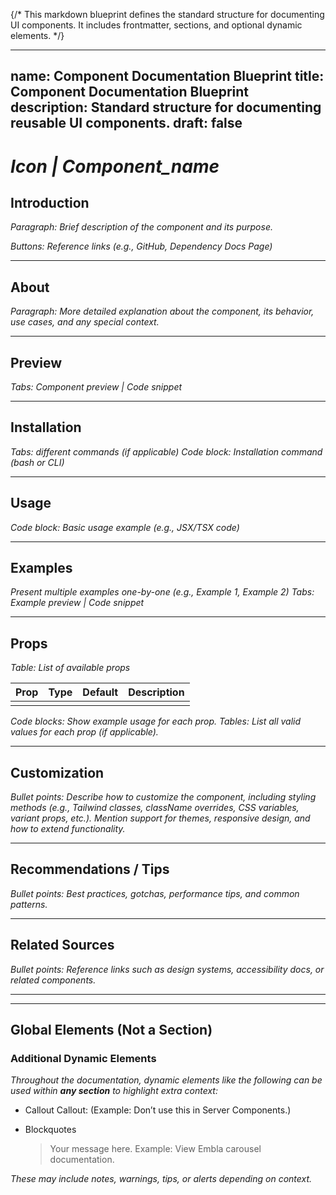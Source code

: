 {/* This markdown blueprint defines the standard structure for documenting UI components. It includes frontmatter, sections, and optional dynamic elements. */}

---
name: Component Documentation Blueprint
title: Component Documentation Blueprint
description: Standard structure for documenting reusable UI components.
draft: false
---

# _Icon | Component_name_

## Introduction

_Paragraph: Brief description of the component and its purpose._

_Buttons: Reference links (e.g., GitHub, Dependency Docs Page)_

---

## About

_Paragraph: More detailed explanation about the component, its behavior, use cases, and any special context._

---

## Preview

_Tabs: Component preview | Code snippet_

---

## Installation

_Tabs: different commands (if applicable)_
_Code block: Installation command (bash or CLI)_

---

## Usage

_Code block: Basic usage example (e.g., JSX/TSX code)_

---

## Examples

_Present multiple examples one-by-one (e.g., Example 1, Example 2)_
_Tabs: Example preview | Code snippet_

---

## Props

_Table: List of available props_

| Prop | Type | Default | Description |
| ---- | ---- | ------- | ----------- |
|      |      |         |             |

_Code blocks: Show example usage for each prop._
_Tables: List all valid values for each prop (if applicable)._

---

## Customization

_Bullet points: Describe how to customize the component, including styling methods (e.g., Tailwind classes, className overrides, CSS variables, variant props, etc.). Mention support for themes, responsive design, and how to extend functionality._

---

## Recommendations / Tips

_Bullet points: Best practices, gotchas, performance tips, and common patterns._

---

## Related Sources

_Bullet points: Reference links such as design systems, accessibility docs, or related components._

---

---

## Global Elements (Not a Section)

### Additional Dynamic Elements

_Throughout the documentation, dynamic elements like the following can be used within **any section** to highlight extra context:_

- Callout
  Callout: (Example: Don’t use this in Server Components.)

- Blockquotes
  > Your message here. Example: View Embla carousel documentation.

_These may include notes, warnings, tips, or alerts depending on context._

